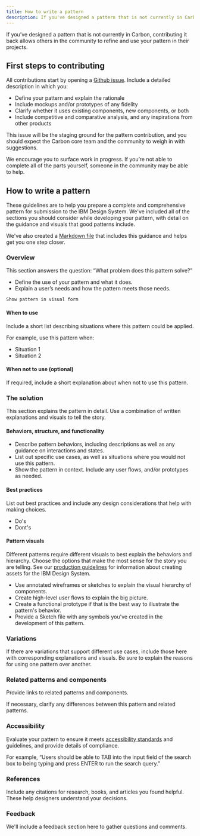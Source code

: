 ```yaml
---
title: How to write a pattern
description: If you've designed a pattern that is not currently in Carbon, contributing it back allows others in the community to refine and use your pattern in their projects.
---
```


<PageDescription>

If you’ve designed a pattern that is not currently in Carbon, contributing it back allows others in the community to refine and use your pattern in their projects.

</PageDescription>

## First steps to contributing

All contributions start by opening a [Github issue](https://github.com/carbon-design-system/carbon-website/issues/new). Include a detailed description in which you:

- Define your pattern and explain the rationale
- Include mockups and/or prototypes of any fidelity
- Clarify whether it uses existing components, new components, or both
- Include competitive and comparative analysis, and any inspirations from other products

This issue will be the staging ground for the pattern contribution, and you should expect the Carbon core team and the community to weigh in with suggestions.

We encourage you to surface work in progress. If you’re not able to complete all of the parts yourself, someone in the community may be able to help.

## How to write a pattern

These guidelines are to help you prepare a complete and comprehensive pattern for submission to the IBM Design System. We've included all of the sections you should consider while developing your pattern, with detail on the guidance and visuals that good patterns include.

We've also created a [Markdown file](https://github.com/carbon-design-system/carbon-website/blob/master/docs/pattern-template.mdx) that includes this guidance and helps get you one step closer.

### Overview

This section answers the question: “What problem does this pattern solve?”

- Define the use of your pattern and what it does.
- Explain a user’s needs and how the pattern meets those needs.

`Show pattern in visual form`

#### When to use

Include a short list describing situations where this pattern could be applied.

For example, use this pattern when:

- Situation 1
- Situation 2

#### When not to use (optional)

If required, include a short explanation about when not to use this pattern.

### The solution

This section explains the pattern in detail. Use a combination of written explanations and visuals to tell the story.

#### Behaviors, structure, and functionality

- Describe pattern behaviors, including descriptions as well as any guidance on interactions and states.
- List out specific use cases, as well as situations where you would not use this pattern.
- Show the pattern in context. Include any user flows, and/or prototypes as needed.

#### Best practices

List out best practices and include any design considerations that help with
making choices.

- Do's
- Dont's

#### Pattern visuals

Different patterns require different visuals to best explain the behaviors and hierarchy. Choose the options that make the most sense for the story you are telling. See our [production guidelines](https://github.com/carbon-design-system/carbon-website/wiki/Production-guidelines) for information about creating assets for the IBM Design System.

- Use annotated wireframes or sketches to explain the visual hierarchy of components.
- Create high-level user flows to explain the big picture.
- Create a functional prototype if that is the best way to illustrate the pattern's behavior.
- Provide a Sketch file with any symbols you've created in the development of this pattern.

### Variations

If there are variations that support different use cases, include those here with corresponding explanations and visuals. Be sure to explain the reasons for using one pattern over another.

### Related patterns and components

Provide links to related patterns and components.

If necessary, clarify any differences between this pattern and related patterns.

### Accessibility

Evaluate your pattern to ensure it meets [accessibility standards](/guidelines/accessibility/overview) and guidelines, and provide details of compliance.

For example, “Users should be able to TAB into the input field of the search box to being typing and press ENTER to run the search query.”

### References

Include any citations for research, books, and articles you found helpful. These help designers understand your decisions.

### Feedback

We'll include a feedback section here to gather questions and comments.
